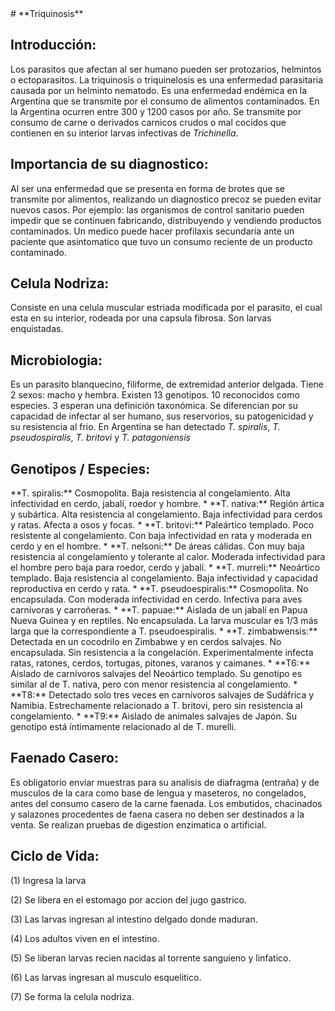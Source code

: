 
<BaseLayout>
<div class="text-sm sm:px-48 sm:text-lg">
# **Triquinosis**

## **Introducción:**
Los parasitos que afectan al ser humano pueden ser protozarios, helmintos o ectoparasitos. 
La triquinosis o triquinelosis es una enfermedad parasitaria causada por un helminto nematodo. 
Es una enfermedad endémica en la Argentina que se transmite por el consumo de alimentos contaminados. 
En la Argentina ocurren entre 300 y 1200 casos por año. 
Se transmite por consumo de carne o derivados carnicos crudos o mal cocidos que contienen en su interior larvas infectivas de
<i>Trichinella</i>. 

## **Importancia de su diagnostico:**
Al ser una enfermedad que se presenta en forma de brotes que se transmite por alimentos, realizando un
diagnostico precoz se pueden evitar nuevos casos. Por ejemplo: las organismos de control sanitario pueden impedir que se continuen fabricando, distribuyendo y vendiendo productos contaminados.
Un medico puede hacer profilaxis secundaria ante un paciente que asintomatico que tuvo un consumo reciente de un producto contaminado. 

## **Celula Nodriza:**
Consiste en una celula muscular estriada modificada por el parasito, el cual
esta en su interior, rodeada por una capsula fibrosa. Son larvas enquistadas. 

## **Microbiologia:**
Es un parasito blanquecino, filiforme, de extremidad anterior
delgada. Tiene 2 sexos: macho y hembra. 
Existen 13 genotipos. 10 reconocidos como especies. 3 esperan una definición taxonómica. Se diferencian por su
capacidad de infectar al ser humano, sus reservorios, su patogenicidad y su
resistencia al frio. 
En Argentina se han detectado <i>T. spiralis</i>, <i>T. pseudospiralis</i>, <i>T. britovi</i> y <i>T. patagoniensis</i>

## **Genotipos / Especies:**
<div class="mt-2 ml-2">
**T. spiralis:** Cosmopolita. Baja resistencia al congelamiento. Alta infectividad en
cerdo, jabalí, roedor y hombre. 
* **T. nativa:** Región ártica y subártica. Alta resistencia al congelamiento. Baja infectividad para cerdos y ratas. Afecta a osos y focas.
* **T. britovi:** Paleártico templado. Poco resistente al congelamiento. Con baja infectividad en rata y moderada en cerdo y en el hombre. 
* **T. nelsoni:** De áreas cálidas. Con muy baja resistencia al congelamiento y tolerante al calor. Moderada infectividad para el hombre pero baja para roedor, cerdo y jabalí. 
* **T. murreli:** Neoártico templado. Baja resistencia al congelamiento. Baja infectividad y capacidad reproductiva en cerdo y rata. 
* **T. pseudoespiralis:** Cosmopolita. No encapsulada. Con moderada infectividad en cerdo. Infectiva para aves carnívoras y carroñeras. 
* **T. papuae:** Aislada de un jabalí en Papua Nueva Guinea y en reptiles. No encapsulada. La larva muscular es 1/3 más larga que la correspondiente a T. pseudoespiralis. 
* **T. zimbabwensis:** Detectada en un cocodrilo en Zimbabwe y en cerdos salvajes. No encapsulada. Sin resistencia a la congelación. Experimentalmente infecta ratas, ratones, cerdos, tortugas, pitones, varanos y caimanes. 
* **T6:** Aislado de carnívoros salvajes del Neoártico templado. Su genotipo es similar al de T. nativa, pero con menor resistencia al congelamiento. 
* **T8:** Detectado solo tres veces en carnívoros salvajes de Sudáfrica y Namibia. Estrechamente relacionado a T. britovi, pero sin resistencia al congelamiento. 
* **T9:** Aislado de animales salvajes de Japón. Su genotipo está íntimamente relacionado al de T. murelli. 
</div>

## **Faenado Casero:**
Es obligatorio enviar muestras para su analisis de diafragma (entraña) y de musculos de la cara como base de lengua y maseteros, no congelados, antes del consumo casero de la carne faenada. Los embutidos, chacinados y salazones procedentes de faena casera no deben ser destinados a la venta. Se realizan pruebas de digestion enzimatica o artificial. 

## **Ciclo de Vida:**
(1) Ingresa la larva

(2) Se libera en el estomago por accion del jugo gastrico.

(3) Las larvas ingresan al intestino delgado donde maduran. 

(4) Los adultos viven en el intestino. 

(5) Se liberan larvas recien nacidas al torrente sanguieno y linfatico. 

(6) Las larvas ingresan al musculo esquelitico. 

(7) Se forma la celula nodriza.
</div>
</BaseLayout>
